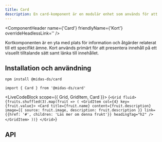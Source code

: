 ```yaml
---
title: Card
description: En card-komponent är en modulär enhet som används för att presentera innehåll på ett strukturerat och visuellt tilltalande sätt.
---
```



<ComponentHeader
  name={'Card'}
  friendlyName={'Kort'}
  overrideHeadlessLink=''
/>

Kortkomponenten är en yta med plats för information och åtgärder relaterat till ett specifikt ämne. Kort används primärt för att presentera innehåll på ett visuellt tilltalande sätt samt länka till innehållet.

## Installation och användning

```bash npm2yarn
npm install @midas-ds/card
```

```tsx
import { Card } from '@midas-ds/card'
```

<LiveCodeBlock scope={{ Grid, GridItem, Card }}>
  {`<Grid fluid>
  {fruits.shuffled(3).map(fruit => (
    <GridItem col={4} key={fruit.value}>
      <Card
        title={fruit.name}
        content={fruit.description}
        image={{ source: fruit.image, description: fruit.description }}
        link={{href: '#', children: 'Läs mer om denna frukt'}}
        headingTag="h2"
      />
    </GridItem>
  ))}
</Grid>`}
</LiveCodeBlock>

## API

<PropTable name='Card' />
